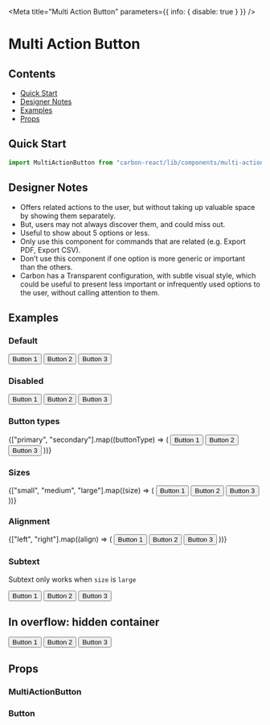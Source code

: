 

<Meta title="Multi Action Button" parameters={{ info: { disable: true } }} />

# Multi Action Button

## Contents
- [Quick Start](#quick-start)
- [Designer Notes](#designer-notes)
- [Examples](#examples)
- [Props](#props)

## Quick Start

```javascript
import MultiActionButton from "carbon-react/lib/components/multi-action-button";
```

## Designer Notes

- Offers related actions to the user, but without taking up valuable space by showing them separately.
- But, users may not always discover them, and could miss out.
- Useful to show about 5 options or less.
- Only use this component for commands that are related (e.g. Export PDF, Export CSV).
- Don’t use this component if one option is more generic or important than the others.
- Carbon has a Transparent configuration, with subtle visual style, which could be useful to present less important or infrequently used options to the user, without calling attention to them.

## Examples

### Default

<Preview>
  <Story name="default" parameters={{ chromatic: { disable: true } }}>
    <MultiActionButton text="Multi Action Button">
      <Button>Button 1</Button>
      <Button>Button 2</Button>
      <Button>Button 3</Button>
    </MultiActionButton>
  </Story>
</Preview>

### Disabled

<Preview>
  <Story name="disabled">
    <MultiActionButton disabled text="Multi Action Button">
      <Button>Button 1</Button>
      <Button>Button 2</Button>
      <Button>Button 3</Button>
    </MultiActionButton>
  </Story>
</Preview>

### Button types

<Preview>
  <Story name="button types">
    {["primary", "secondary"].map((buttonType) => (
      <Box key={buttonType} mb={3}>
        <MultiActionButton
          buttonType={buttonType}
          text={`Multi Action Button - ${buttonType}`}
        >
          <Button>Button 1</Button>
          <Button>Button 2</Button>
          <Button>Button 3</Button>
        </MultiActionButton>
      </Box>
    ))}
  </Story>
</Preview>

### Sizes

<Preview>
  <Story name="sizes">
    {["small", "medium", "large"].map((size) => (
      <Box key={size} mb={3}>
        <MultiActionButton size={size} text={`Multi Action Button - ${size}`}>
          <Button size={size}>Button 1</Button>
          <Button size={size}>Button 2</Button>
          <Button size={size}>Button 3</Button>
        </MultiActionButton>
      </Box>
    ))}
  </Story>
</Preview>

### Alignment

<Preview>
  <Story name="align" parameters={{ chromatic: { disable: true } }}>
    {["left", "right"].map((align) => (
      <Box key={align} mb={3}>
        <MultiActionButton
          align={align}
          text={`Multi Action Button - ${align}`}
        >
          <Button>Button 1</Button>
          <Button>Button 2</Button>
          <Button>Button 3</Button>
        </MultiActionButton>
      </Box>
    ))}
  </Story>
</Preview>

### Subtext

Subtext only works when `size` is `large`

<Preview>
  <Story name="subtext">
    <MultiActionButton
      size="large"
      subtext="subtext"
      text="Multi Action Button"
    >
      <Button size="large">Button 1</Button>
      <Button size="large">Button 2</Button>
      <Button size="large">Button 3</Button>
    </MultiActionButton>
  </Story>
</Preview>

## In overflow: hidden container

<Preview>
  <Story
    name="in overflow hidden container"
    parameters={{ chromatic: { disable: true } }}
  >
    <Accordion title="Heading">
      <Box p={4}>
        <MultiActionButton
          size="large"
          subtext="subtext"
          text="Multi Action Button"
        >
          <Button size="large">Button 1</Button>
          <Button size="large">Button 2</Button>
          <Button size="large">Button 3</Button>
        </MultiActionButton>
      </Box>
    </Accordion>
  </Story>
</Preview>

## Props

### MultiActionButton

<Props of={MultiActionButton} />

### Button

<Props of={Button} />
